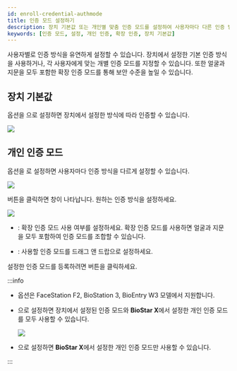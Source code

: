 ```yaml
---
id: enroll-credential-authmode
title: 인증 모드 설정하기
description: 장치 기본값 또는 개인별 맞춤 인증 모드를 설정하여 사용자마다 다른 인증 방식을 적용하세요.
keywords: [인증 모드, 설정, 개인 인증, 확장 인증, 장치 기본값]
---
```


사용자별로 인증 방식을 유연하게 설정할 수 있습니다. 장치에서 설정한 기본 인증 방식을 사용하거나, 각 사용자에게 맞는 개별 인증 모드를 지정할 수 있습니다. 또한 얼굴과 지문을 모두 포함한 확장 인증 모드를 통해 보안 수준을 높일 수 있습니다. 

## 장치 기본값

<Cmd sid='common.authMode' product='2' /> 옵션을 <Cmd sid='user.deviceDefault' product='2' />으로 설정하면 장치에서 설정한 방식에 따라 인증할 수 있습니다.

<Image src='/img/biostarx-new-user-credential-authmod-default.png' />

## 개인 인증 모드

<Cmd sid='common.authMode' product='2' /> 옵션을 <Cmd sid='user.privateMode' product='2' />로 설정하면 사용자마다 인증 방식을 다르게 설정할 수 있습니다.

<Image src='/img/biostarx-new-user-credential-authmod-private.png' />

<Cmd sid='button.addplus' product='2' /> 버튼을 클릭하면 <Cmd sid='device.addNewAuthMode' product='2' /> 창이 나타납니다. 원하는 인증 방식을 설정하세요.

<Image src='/img/biostarx-new-user-credential-authmod-private-add.png' />

* <Cmd sid='user.authMode.toggle' product='2' />: 확장 인증 모드 사용 여부를 설정하세요. 확장 인증 모드를 사용하면 얼굴과 지문을 모두 포함하여 인증 모드를 조합할 수 있습니다.

* <Cmd sid='common.authMode' product='2' />: 사용할 인증 모드를 드래그 앤 드랍으로 설정하세요.

설정한 인증 모드를 등록하려면 <Cmd sid='button.apply' product='2' /> 버튼을 클릭하세요.

:::info

* <Cmd sid='user.authMode.toggle' product='2' /> 옵션은 FaceStation F2, BioStation 3, BioEntry W3 모델에서 지원합니다.

* <Cmd sid='user.includeDeviceDefaultAuthMode' product='2' />으로 설정하면 장치에서 설정된 인증 모드와 **BioStar X**에서 설정한 개인 인증 모드를 모두 사용할 수 있습니다.

  <Image src='/img/biostarx-new-user-credential-authmod-note-image.png' />

* <Cmd sid='user.excludeDeviceDefaultAuthMode' product='2' />으로 설정하면 **BioStar X**에서 설정한 개인 인증 모드만 사용할 수 있습니다.

:::